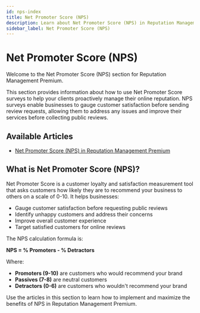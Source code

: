```yaml
---
id: nps-index
title: Net Promoter Score (NPS)
description: Learn about Net Promoter Score (NPS) in Reputation Management Premium
sidebar_label: Net Promoter Score (NPS)
---
```


# Net Promoter Score (NPS)

Welcome to the Net Promoter Score (NPS) section for Reputation Management Premium. 

This section provides information about how to use Net Promoter Score surveys to help your clients proactively manage their online reputation. NPS surveys enable businesses to gauge customer satisfaction before sending review requests, allowing them to address any issues and improve their services before collecting public reviews.

## Available Articles

- [Net Promoter Score (NPS) in Reputation Management Premium](nps-overview)

## What is Net Promoter Score (NPS)?

Net Promoter Score is a customer loyalty and satisfaction measurement tool that asks customers how likely they are to recommend your business to others on a scale of 0-10. It helps businesses:

- Gauge customer satisfaction before requesting public reviews
- Identify unhappy customers and address their concerns
- Improve overall customer experience
- Target satisfied customers for online reviews

The NPS calculation formula is:

**NPS = % Promoters - % Detractors**

Where:
- **Promoters (9-10)** are customers who would recommend your brand
- **Passives (7-8)** are neutral customers
- **Detractors (0-6)** are customers who wouldn't recommend your brand

Use the articles in this section to learn how to implement and maximize the benefits of NPS in Reputation Management Premium.